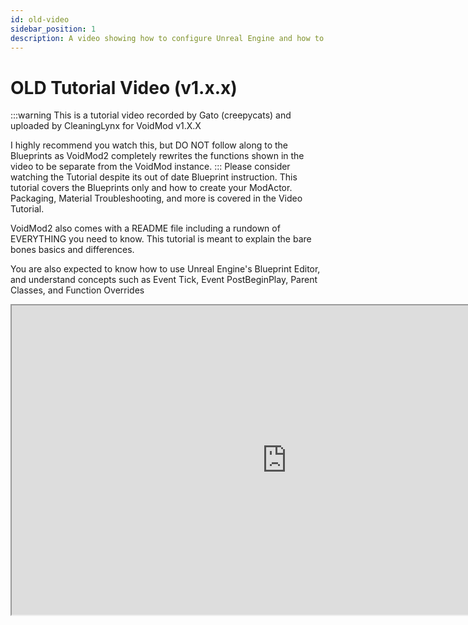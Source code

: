 ```yaml
---
id: old-video
sidebar_position: 1
description: A video showing how to configure Unreal Engine and how to create an item using mods
---
```


# OLD Tutorial Video (v1.x.x)
:::warning
This is a tutorial video recorded by Gato (creepycats) and uploaded by CleaningLynx for VoidMod v1.X.X

I highly recommend you watch this, but DO NOT follow along to the Blueprints as VoidMod2 completely rewrites the functions shown in the video to be separate from the VoidMod instance.
:::
Please consider watching the Tutorial despite its out of date Blueprint instruction. This tutorial covers the Blueprints only and how to create your ModActor. Packaging, Material Troubleshooting, and more is covered in the Video Tutorial.

VoidMod2 also comes with a README file including a rundown of EVERYTHING you need to know. This tutorial is meant to explain the bare bones basics and differences.

You are also expected to know how to use Unreal Engine's Blueprint Editor, and understand concepts such as Event Tick, Event PostBeginPlay, Parent Classes, and Function Overrides

<iframe
  width="880"
  height="495"
  src="https://www.youtube.com/embed/FdNlHH4AptM?feature=oembed"
  allow="autoplay; encrypted-media; picture-in-picture"
  allowfullscreen style={{border: 0}}>
</iframe>
